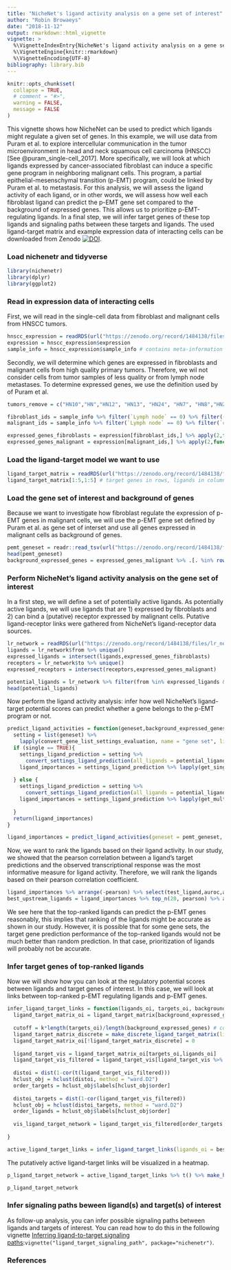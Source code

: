 ```yaml
---
title: "NicheNet's ligand activity analysis on a gene set of interest"
author: "Robin Browaeys"
date: "2018-11-12"
output: rmarkdown::html_vignette
vignette: >
  %\VignetteIndexEntry{NicheNet's ligand activity analysis on a gene set of interest}
  %\VignetteEngine{knitr::rmarkdown}
  %\VignetteEncoding{UTF-8}
bibliography: library.bib
---
```


<!-- github markdown built using 
rmarkdown::render("vignettes/ligand_activity_geneset.Rmd", output_format = "github_document")
-->

```r
knitr::opts_chunk$set(
  collapse = TRUE,
  # comment = "#>",
  warning = FALSE,
  message = FALSE
)
```

This vignette shows how NicheNet can be used to predict which ligands might regulate a given set of genes. In this example, we will use data from Puram et al. to explore intercellular communication in the tumor microenvironment in head and neck squamous cell carcinoma (HNSCC) [See @puram_single-cell_2017]. More specifically, we will look at which ligands expressed by cancer-associated fibroblast can induce a specific gene program in neighboring malignant cells. This program, a partial epithelial-mesenschymal transition (p-EMT) program, could be linked by Puram et al. to metastasis. For this analysis, we will assess the ligand activity of each ligand, or in other words, we will assess how well each fibroblast ligand can predict the p-EMT gene set compared to the background of expressed genes. This allows us to prioritize p-EMT-regulating ligands. In a final step, we will infer target genes of these top ligands and signaling paths between these targets and ligands. The used ligand-target matrix and example expression data of interacting cells can be downloaded from Zenodo [![DOI](https://zenodo.org/badge/DOI/10.5281/zenodo.1484138.svg)](https://doi.org/10.5281/zenodo.1484138). 

### Load nichenetr and tidyverse

```r
library(nichenetr)
library(dplyr)
library(ggplot2)
```

### Read in expression data of interacting cells

First, we will read in the single-cell data from fibroblast and malignant cells from HNSCC tumors.

```r
hnscc_expression = readRDS(url("https://zenodo.org/record/1484138/files/hnscc_expression.rds"))
expression = hnscc_expression$expression
sample_info = hnscc_expression$sample_info # contains meta-information about the cells
```

Secondly, we will determine which genes are expressed in fibroblasts and malignant cells from high quality primary tumors. Therefore, we wil not consider cells from tumor samples of less quality or from lymph node metastases. To determine expressed genes, we use the definition used by of Puram et al.

```r
tumors_remove = c("HN10","HN","HN12", "HN13", "HN24", "HN7", "HN8","HN23")

fibroblast_ids = sample_info %>% filter(`Lymph node` == 0) %>% filter((tumor %in% tumors_remove == FALSE)) %>% filter(`non-cancer cell type` == "Fibroblast") %>% .$cell
malignant_ids = sample_info %>% filter(`Lymph node` == 0) %>% filter(`classified  as cancer cell` == 1) %>% filter((tumor %in% tumors_remove == FALSE)) %>% .$cell

expressed_genes_fibroblasts = expression[fibroblast_ids,] %>% apply(2,function(x){10*(2**x - 1)}) %>% apply(2,function(x){log2(mean(x) + 1)}) %>% .[. >= 4] %>% names()
expressed_genes_malignant = expression[malignant_ids,] %>% apply(2,function(x){10*(2**x - 1)}) %>% apply(2,function(x){log2(mean(x) + 1)}) %>% .[. >= 4] %>% names()
```

### Load the ligand-target model we want to use

```r
ligand_target_matrix = readRDS(url("https://zenodo.org/record/1484138/files/ligand_target_matrix.rds"))
ligand_target_matrix[1:5,1:5] # target genes in rows, ligands in columns
```


### Load the gene set of interest and background of genes

Because we want to investigate how fibroblast regulate the expression of p-EMT genes in malignant cells, we will use the p-EMT gene set defined by Puram et al. as gene set of interset and use all genes expressed in malignant cells as background of genes.

```r
pemt_geneset = readr::read_tsv(url("https://zenodo.org/record/1484138/files/pemt_signature.txt"), col_names = "gene") %>% .$gene %>% .[. %in% rownames(ligand_target_matrix)] # only consider genes also present in the NicheNet model - this excludes genes from the gene list for which the official HGNC symbol was not used by Puram et al.
head(pemt_geneset)
background_expressed_genes = expressed_genes_malignant %>% .[. %in% rownames(ligand_target_matrix)]
```

### Perform NicheNet's ligand activity analysis on the gene set of interest

In a first step, we will define a set of potentially active ligands. As potentially active ligands, we will use ligands that are 1) expressed by fibroblasts and 2) can bind a (putative) receptor expressed by malignant cells. Putative ligand-receptor links were gathered from NicheNet's ligand-receptor data sources.

```r
lr_network = readRDS(url("https://zenodo.org/record/1484138/files/lr_network.rds"))
ligands = lr_network$from %>% unique()
expressed_ligands = intersect(ligands,expressed_genes_fibroblasts)
receptors = lr_network$to %>% unique()
expressed_receptors = intersect(receptors,expressed_genes_malignant)

potential_ligands = lr_network %>% filter(from %in% expressed_ligands & to %in% expressed_receptors) %>% .$from %>% unique()
head(potential_ligands)
```

Now perform the ligand activity analysis: infer how well NicheNet's ligand-target potential scores can predict whether a gene belongs to the p-EMT program or not. 

```r
predict_ligand_activities = function(geneset,background_expressed_genes,ligand_target_matrix, potential_ligands, single = TRUE,...){
  setting = list(geneset) %>% 
    lapply(convert_gene_list_settings_evaluation, name = "gene set", ligands_oi = potential_ligands, background = background_expressed_genes)
  if (single == TRUE){
    settings_ligand_prediction = setting %>% 
      convert_settings_ligand_prediction(all_ligands = potential_ligands, validation = FALSE, single = TRUE)
    ligand_importances = settings_ligand_prediction %>% lapply(get_single_ligand_importances,ligand_target_matrix = ligand_target_matrix, known = FALSE) %>% bind_rows()
      
  } else {
    settings_ligand_prediction = setting %>% 
      convert_settings_ligand_prediction(all_ligands = potential_ligands, validation = FALSE, single = FALSE)
    ligand_importances = settings_ligand_prediction %>% lapply(get_multi_ligand_importances,ligand_target_matrix = ligand_target_matrix, known = FALSE, ...) %>% bind_rows()
      
  }
  return(ligand_importances)
}

ligand_importances = predict_ligand_activities(geneset = pemt_geneset, background_expressed_genes = background_expressed_genes, ligand_target_matrix = ligand_target_matrix, potential_ligands = potential_ligands)

```

Now, we want to rank the ligands based on their ligand activity. In our study, we showed that the pearson correlation between a ligand's target predictions and the observed transcriptional response was the most informative measure for ligand activity. Therefore, we will rank the ligands based on their pearson correlation coefficient.

```r
ligand_importances %>% arrange(-pearson) %>% select(test_ligand,auroc,aupr,pearson)
best_upstream_ligands = ligand_importances %>% top_n(20, pearson) %>% arrange(-pearson) %>% .$test_ligand

```

We see here that the top-ranked ligands can predict the p-EMT genes reasonably, this implies that ranking of the ligands might be accurate as shown in our study. However, it is possible that for some gene sets, the target gene prediction performance of the top-ranked ligands would not be much better than random prediction. In that case, prioritization of ligands will probably not be accurate. 

### Infer target genes of top-ranked ligands 

Now we will show how you can look at the regulatory potential scores between ligands and target genes of interest. In this case, we will look at links between top-ranked p-EMT regulating ligands and p-EMT genes. 

```r
infer_ligand_target_links = function(ligands_oi, targets_oi, background_expressed_genes, ligand_target_matrix, k = 2){
  ligand_target_matrix_oi = ligand_target_matrix[background_expressed_genes,ligands_oi]
  
  cutoff = k*length(targets_oi)/length(background_expressed_genes) # consider the top "k times the fraction of positive outcomes" ("true target genes") as postive predictions
  ligand_target_matrix_discrete = make_discrete_ligand_target_matrix(ligand_target_matrix = ligand_target_matrix_oi, error_rate = cutoff, cutoff_method = "quantile")
  ligand_target_matrix_oi[!ligand_target_matrix_discrete] = 0
  
  ligand_target_vis = ligand_target_matrix_oi[targets_oi,ligands_oi]
  ligand_target_vis_filtered = ligand_target_vis[ligand_target_vis %>% apply(1,sum) > 0,ligand_target_vis %>% apply(2,sum) > 0]
  
  distoi = dist(1-cor(t(ligand_target_vis_filtered)))
  hclust_obj = hclust(distoi, method = "ward.D2")
  order_targets = hclust_obj$labels[hclust_obj$order]
  
  distoi_targets = dist(1-cor(ligand_target_vis_filtered))
  hclust_obj = hclust(distoi_targets, method = "ward.D2")
  order_ligands = hclust_obj$labels[hclust_obj$order]
  
  vis_ligand_target_network = ligand_target_vis_filtered[order_targets,order_ligands]
  
}

active_ligand_target_links = infer_ligand_target_links(ligands_oi = best_upstream_ligands, targets_oi = pemt_geneset, background_expressed_genes = background_expressed_genes, ligand_target_matrix = ligand_target_matrix)
```


The putatively active ligand-target links will be visualized in a heatmap.

```r
p_ligand_target_network = active_ligand_target_links %>% t() %>% make_heatmap_ggplot("Ligand","Target", color = "purple",legend_position = "top", x_axis_position = "top") + scale_fill_gradient2(low = "whitesmoke",  high = "purple", breaks = c(0,0.005,0.01))

p_ligand_target_network

```

### Infer signaling paths beween ligand(s) and target(s) of interest

As follow-up analysis, you can infer possible signaling paths between ligands and targets of interest. You can read how to do this in the following vignette [Inferring ligand-to-target signaling paths](vignettes/ligand_target_signaling_path.md):`vignette("ligand_target_signaling_path", package="nichenetr")`. 


### References
